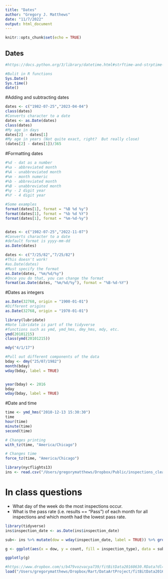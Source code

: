 ```yaml
---
title: "Dates"
author: "Gregory J. Matthews"
date: "11/7/2022"
output: html_document
---
```


```r
knitr::opts_chunk$set(echo = TRUE)
```


## Dates
```r
#https://docs.python.org/3/library/datetime.html#strftime-and-strptime-behavior

#Bulit in R functions
Sys.Date()
Sys.time()
date()
```  
#Adding and subtracting dates
```r
dates <- c("1982-07-25","2023-04-04")
class(dates)
#Converts character to a date
dates <- as.Date(dates)
class(dates)
#My age in days
dates[2] - dates[1]
#My age in years (Not quite exact, right?  But really close)
(dates[2] - dates[1])/365
```

#Formatting dates
```r
#%d - dat as a number 
#%a - abbreviated month
#%A - unabbreviated month
#%m - month numeric
#%b - abbreviated month
#%B - unabbreviated month
#%y - 2 digit year
#%Y - 4 digit year
```


```r
#Some examples
format(dates[1], format = "%B %d %y")
format(dates[1], format = "%b %d %Y")
format(dates[1], format = "%m-%d-%y")


dates <- c("1982-07-25","2022-11-07")
#Converts character to a date
#default format is yyyy-mm-dd
as.Date(dates)

dates <- c("7/25/82","7/25/82")
#This doesn't work!
#as.Date(dates)
#Must specify the format
as.Date(dates, "%m/%d/%y")
#Once you do that, you can change the format
format(as.Date(dates, "%m/%d/%y"), format = "%B-%d-%Y")

```
#Dates as integers
```r
as.Date(32768, origin = "1900-01-01")
#Different origins
as.Date(32768, origin = "1970-01-01")
```

```r
library(lubridate)
#Note libridate is part of the tidyverse
#functions such as ymd, ymd_hms, dmy_hms, mdy, etc.
ymd(20101215)
class(ymd(20101215))

mdy("4/1/17")

#Pull out different components of the data
bday <- dmy("25/07/1982")
month(bday)
wday(bday, label = TRUE)


year(bday) <- 2016
bday
wday(bday, label = TRUE)
```
#Date and time
```r
time <- ymd_hms("2010-12-13 15:30:30")
time
hour(time)
minute(time)
second(time)

# Changes printing
with_tz(time, "America/Chicago")

# Changes time
force_tz(time, "America/Chicago")

```
```r
library(nycflights13)
ins <- read.csv("/Users/gregorymatthews/Dropbox/Public/inspections_clean.csv")

```

# In class questions
 - What day of the week do the most inspections occur. 
 - What is the pass rate (i.e. results == "Pass") of each month for all inspections and which month had the lowest pass rate.  


```r
library(tidyverse)
ins$inspection_date <- as.Date(ins$inspection_date)

sub<- ins %>% mutate(dow = wday(inspection_date, label = TRUE)) %>% group_by(dow, inspection_type) %>% summarize(count = n()) 

g <- ggplot(aes(x = dow, y = count, fill = inspection_type), data = sub) + geom_bar(stat = "identity")

ggplotly(g)

```

```r
#https://www.dropbox.com/s/b479vozvacya739/fitBitData20160630.RData?dl=0
load("/Users/gregorymatthews/Dropbox/Rart/DataArtProject/fitBitData20160630.RData")
```
 
 
 